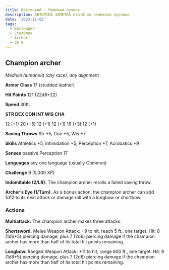```yaml
---
title: Бестиарий - Чемпион лучник
description: АВТОРСКА ЗАМЕТКА Статблок чемпиона лучника
date: '2023-11-02'
tags:
  - Бестиарий
  - Статблок
  - Archer
  - CR 9
---
```


## Champion archer

_Medium humanoid (any race), any alignment_

**Armor Class** 17 (studded leather)

**Hit Points** 121 (22d8+22)

**Speed** 30ft.

**STR DEX CON INT WIS CHA**

12 (+1) 20 (+5) 12 (+1) 12 (+1) 16 (+3) 12 (+1)

**Saving Throws** Str +5, Con +5, Wis +7

**Skills** Athletics +5, Intimidation +5, Perception +7, Acrobatics +9

**Senses** passive Perception 17

**Languages** any one language (usually Common)

**Challenge** 9 (5,000 XP)

**Indomitable (2/LR).** The champion archer rerolls a failed saving throw.

**Archer’s Eye (1/Turn).** As a bonus action, the champion archer can add 1d12 to its next attack or damage roll with a longbow or shortbow.

### Actions

**Multiattack.** The champion archer makes three attacks.

**Shortsword.** Melee Weapon Attack: +9 to hit, reach 5 ft., one target. Hit: 8 (1d6+5) piercing damage, plus 7 (2d6) piercing damage if the champion archer has more than half of its total hit points remaining.

**Longbow.** Ranged Weapon Attack: +11 to hit, range 600 ft., one target. Hit: 9 (1d8+5) piercing damage, plus 7 (2d6) piercing damage if the champion archer has more than half of its total hit points remaining.
